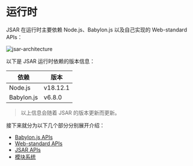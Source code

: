# 运行时

JSAR 在运行时主要依赖 Node.js、Babylon.js 以及自己实现的 Web-standard APIs：

![jsar-architecture](jsar-architecture.png)

以下是 JSAR 运行时依赖的版本信息：

| 依赖 | 版本 |
| --- | --- |
| Node.js | v18.12.1 |
| Babylon.js | v6.8.0 |

> 以上信息会随着 JSAR 的版本更新而更新。

接下来就分为以下几个部分分别展开介绍：

- [Babylon.js APIs](./runtime/babylonjs-apis)
- [Web-standard APIs](./runtime/web-apis)
- [JSAR APIs](./runtime/jsar-internal-apis)
- [模块系统](./runtime/module-system)